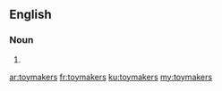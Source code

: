 ==English==

===Noun===
{{head|en|plural}}

# {{plural of|toymaker|lang=en|nocat=1}}

[[ar:toymakers]]
[[fr:toymakers]]
[[ku:toymakers]]
[[my:toymakers]]